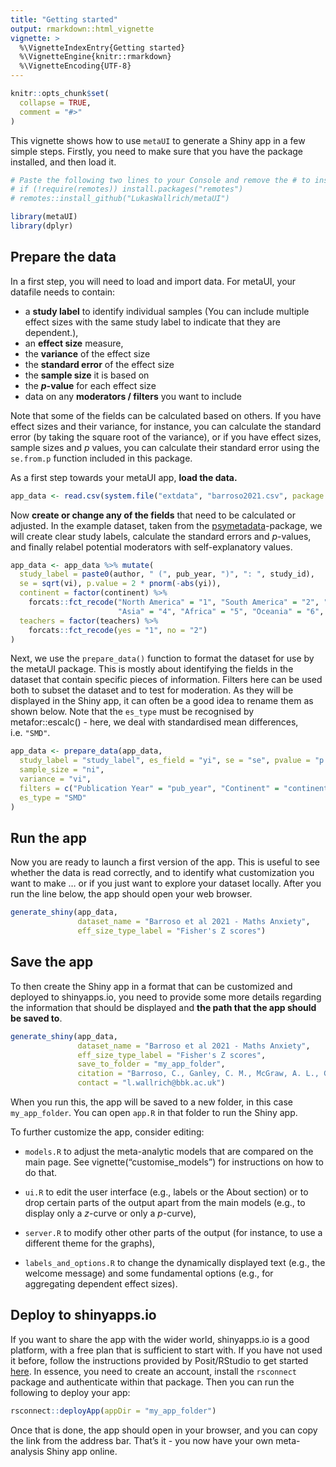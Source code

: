 ```yaml
---
title: "Getting started"
output: rmarkdown::html_vignette
vignette: >
  %\VignetteIndexEntry{Getting started}
  %\VignetteEngine{knitr::rmarkdown}
  %\VignetteEncoding{UTF-8}
---
```


```r
knitr::opts_chunk$set(
  collapse = TRUE,
  comment = "#>"
)
```

This vignette shows how to use `metaUI` to generate a Shiny app in a few simple steps. Firstly, you need to make sure that you have the package installed, and then load it.

```r
# Paste the following two lines to your Console and remove the # to install the package
# if (!require(remotes)) install.packages("remotes")
# remotes::install_github("LukasWallrich/metaUI")

library(metaUI)
library(dplyr)
```

## Prepare the data

In a first step, you will need to load and import data. For metaUI, your datafile needs to contain:

-   a **study label** to identify individual samples (You can include multiple effect sizes with the same study label to indicate that they are dependent.),
-   an **effect size** measure,
-   the **variance** of the effect size
-   the **standard error** of the effect size
-   the **sample size** it is based on
-   the ***p*****-value** for each effect size
-   data on any **moderators / filters** you want to include

Note that some of the fields can be calculated based on others. If you have effect sizes and their variance, for instance, you can calculate the standard error (by taking the square root of the variance), or if you have effect sizes, sample sizes and *p* values, you can calculate their standard error using the `se.from.p` function included in this package.

As a first step towards your metaUI app, **load the data.**

```r
app_data <- read.csv(system.file("extdata", "barroso2021.csv", package = "metaUI"))
```

Now **create or change any of the fields** that need to be calculated or adjusted. In the example dataset, taken from the [psymetadata](https://doi.org/10.31234/osf.io/myxsj)-package, we will create clear study labels, calculate the standard errors and *p*-values, and finally relabel potential moderators with self-explanatory values.

```r
app_data <- app_data %>% mutate(
  study_label = paste0(author, " (", pub_year, ")", ": ", study_id),
  se = sqrt(vi), p.value = 2 * pnorm(-abs(yi)),
  continent = factor(continent) %>% 
    forcats::fct_recode("North America" = "1", "South America" = "2", "Europe" = "3",
                        "Asia" = "4", "Africa" = "5", "Oceania" = "6", "NA" = "-999"),
  teachers = factor(teachers) %>% 
    forcats::fct_recode(yes = "1", no = "2")
)
```

Next, we use the `prepare_data()` function to format the dataset for use by the metaUI package. This is mostly about identifying the fields in the dataset that contain specific pieces of information. Filters here can be used both to subset the dataset and to test for moderation. As they will be displayed in the Shiny app, it can often be a good idea to rename them as shown below. Note that the `es_type` must be recognised by metafor::escalc() - here, we deal with standardised mean differences, i.e. `"SMD"`.

```r
app_data <- prepare_data(app_data,
  study_label = "study_label", es_field = "yi", se = "se", pvalue = "p.value",
  sample_size = "ni",
  variance = "vi", 
  filters = c("Publication Year" = "pub_year", "Continent" = "continent", "Teacher Sample" = "teachers"), 
  es_type = "SMD"
)
```

## Run the app

Now you are ready to launch a first version of the app. This is useful to see whether the data is read correctly, and to identify what customization you want to make ... or if you just want to explore your dataset locally. After you run the line below, the app should open your web browser.

```r
generate_shiny(app_data, 
               dataset_name = "Barroso et al 2021 - Maths Anxiety", 
               eff_size_type_label = "Fisher's Z scores")
```

## Save the app

To then create the Shiny app in a format that can be customized and deployed to shinyapps.io, you need to provide some more details regarding the information that should be displayed and **the path that the app should be saved to**.

```r
generate_shiny(app_data, 
               dataset_name = "Barroso et al 2021 - Maths Anxiety", 
               eff_size_type_label = "Fisher's Z scores", 
               save_to_folder = "my_app_folder",
               citation = "Barroso, C., Ganley, C. M., McGraw, A. L., Geer, E. A., Hart, S. A., & Daucourt, M. C. (2021). A meta-analysis of the relation between math anxiety and math achievement. Psychological Bulletin, 147(2), 134.",
               contact = "l.wallrich@bbk.ac.uk")
```

When you run this, the app will be saved to a new folder, in this case `my_app_folder`. You can open `app.R` in that folder to run the Shiny app.

To further customize the app, consider editing:

-   `models.R` to adjust the meta-analytic models that are compared on the main page. See vignette("customise_models") for instructions on how to do that.

-   `ui.R` to edit the user interface (e.g., labels or the About section) or to drop certain parts of the output apart from the main models (e.g., to display only a *z*-curve or only a *p*-curve),

-   `server.R` to modify other other parts of the output (for instance, to use a different theme for the graphs),

-   `labels_and_options.R` to change the dynamically displayed text (e.g., the welcome message) and some fundamental options (e.g., for aggregating dependent effect sizes).

## Deploy to shinyapps.io

If you want to share the app with the wider world, shinyapps.io is a good platform, with a free plan that is sufficient to start with. If you have not used it before, follow the instructions provided by Posit/RStudio to get started [here](https://shiny.rstudio.com/articles/shinyapps.html). In essence, you need to create an account, install the `rsconnect` package and authenticate within that package. Then you can run the following to deploy your app:


```r
rsconnect::deployApp(appDir = "my_app_folder")
```

Once that is done, the app should open in your browser, and you can copy the link from the address bar. That's it - you now have your own meta-analysis Shiny app online.

